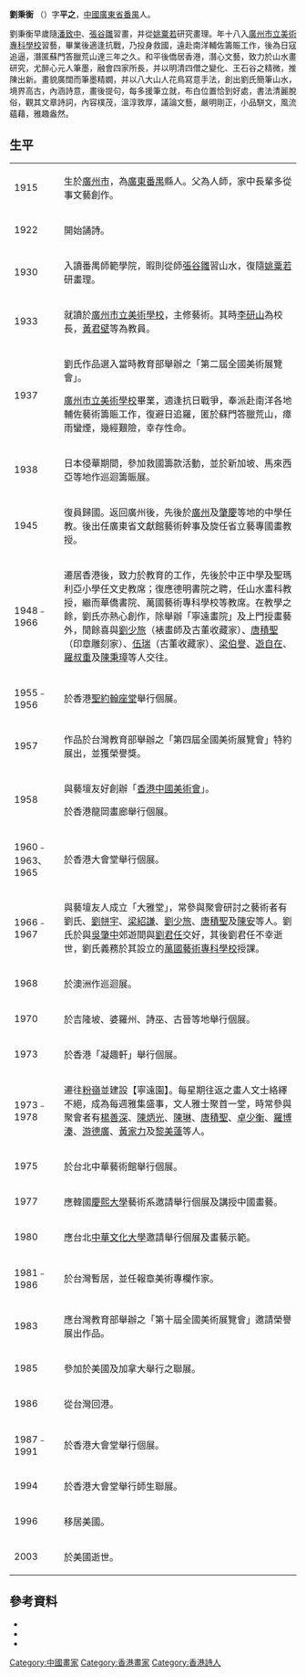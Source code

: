 

'''劉秉衡''' （{{bd|1915年| |2003年||catIdx=劉}}）字'''平之'''，[[中國|中國]][[廣東省|廣東省]][[番禺縣|番禺]]人。

劉秉衡早歲隨[[潘致中|潘致中]]、[[張谷雛|張谷雛]]習畫，并從[[姚粟若|姚粟若]]研究畫理。年十八入[[廣州市立美術專科學校|廣州市立美術專科學校]]習藝，畢業後適逢抗戰，乃投身救國，遠赴南洋輔佐籌賑工作，後為日寇追逼，潛匿蘇門答臘荒山達三年之久。和平後僑居香港，潛心文藝，致力於山水畫研究，尤醉心元人筆墨，融會四家所長，并以明清四僧之變化、王石谷之精微，推陳出新。畫貌廣闊而筆墨精嫺，并以八大山人花鳥寫意手法，創出劉氏簡筆山水，境界高古，內涵詩意，畫後提句，每多援筆立就，布白位置恰到好處，書法清麗脫俗，觀其文章詩詞，內容樸茂，溫淳敦厚，議論文藝，嚴明剛正，小品駢文，風流蘊藉，雅趣盎然。

==生平==
{| class="wikitable"
|-
| 1915 ||  生於[[廣州市|廣州市]]，為[[廣東|廣東]][[番禺縣|番禺]]縣人。父為人師，家中長輩多從事文藝創作。
|-
| 1922 ||  開始誦詩。
|-
| 1930 ||  入讀番禺師範學院，暇則從師[[張谷雛|張谷雛]]習山水，復隨[[姚粟若|姚粟若]]研畫理。
|-
| 1933 ||  就讀於[[廣州市立美術學校|廣州市立美術學校]]，主修藝術。其時[[李研山|李研山]]為校長，[[黃君壁|黃君壁]]等為教員。
|-
| 1937 ||  劉氏作品選入當時教育部舉辦之「第二屆全國美術展覽會」。

[[廣州市立美術學校|廣州市立美術學校]]畢業，適逢抗日戰爭，奉派赴南洋各地輔佐藝術籌賑工作，復避日追羅，匿於蘇門答臘荒山，瘴雨蠻煙，幾經艱險，幸存性命。
|-
| 1938 || 日本侵華期間，參加救國籌款活動，並於新加坡、馬來西亞等地作巡迴籌賑展。
|-
| 1945 || 復員歸國。返回廣州後，先後於[[廣州|廣州]]及[[肇慶|肇慶]]等地的中學任教。後出任廣東省文獻館藝術幹事及旋任省立藝專國畫教授。
|-
| 1948﹣1966|| 遷居香港後，致力於教育的工作，先後於中正中學及聖瑪利亞小學任文史教席；復應德明書院之聘，任山水畫科教授，繼而華僑書院、萬國藝術專科學校等教席。在教學之餘，劉氏亦熱心創作，除舉辦「寧遠畫院」及上門授畫藝外，閒餘喜與[[劉少旅|劉少旅]]（裱畫師及古董收藏家）、[[唐積聖|唐積聖]]（印章雕刻家）、[[伍瑞|伍瑞]]（古董收藏家）、[[梁伯譽|梁伯譽]]、[[遊自在|遊自在]]、[[羅叔重|羅叔重]]及[[陳秉璋|陳秉璋]]等人交往。
|-
| 1955﹣1956 || 於香港[[聖約翰座堂|聖約翰座堂]]舉行個展。
|-
| 1957 || 作品於台灣教育部舉辦之「第四屆全國美術展覽會」特約展出，並獲榮譽獎。
|-
| 1958 || 與藝壇友好創辦「[[香港中國美術會|香港中國美術會]]」。

於香港龍岡畫廊舉行個展。
|-
| 1960﹣1963、1965 || 於香港大會堂舉行個展。
|-
| 1966﹣1967 || 與藝壇友人成立「大雅堂」，常參與聚會研討之藝術者有劉氏、[[劉帡宇|劉帡宇]]、[[梁紹謙|梁紹謙]]、[[劉少旅|劉少旅]]、[[唐積聖|唐積聖]]及[[陳安|陳安]]等人。劉氏於與[[吳肇中|吳肇中]]郊遊間與[[劉君任|劉君任]]交好，其後劉君任不幸逝世，劉氏義務於其設立的[[萬國藝術專科學校|萬國藝術專科學校]]授課。
|-
| 1968 || 於澳洲作巡迴展。
|-
| 1970 || 於吉隆坡、婆羅州、詩巫、古晉等地舉行個展。
|-
| 1973 || 於香港「凝趣軒」舉行個展。
|-
| 1973﹣1978 || 遷往[[粉嶺|粉嶺]]並建設【寧遠園】。每星期往返之畫人文士絡繹不絕，成為每週雅集盛事，文人雅士聚首一堂，時常參與聚會者有[[楊善深|楊善深]]、[[陳炳光|陳炳光]]、[[陳琳|陳琳]]、[[唐積聖|唐積聖]]、[[卓少衡|卓少衡]]、[[羅博溱|羅博溱]]、[[游德廣|游德廣]]、[[黃家力|黃家力]]及[[黎美蓮|黎美蓮]]等人。
|-
| 1975 || 於台北中華藝術館舉行個展。
|-
| 1977 || 應韓國[[慶熙大學|慶熙大學]]藝術系邀請舉行個展及講授中國畫藝。
|-
| 1980 || 應台北[[中華文化大學|中華文化大學]]邀請舉行個展及畫藝示範。
|-
| 1981﹣1986 || 於台灣暫居，並任報章美術專欄作家。
|-
| 1983 || 應台灣教育部舉辦之「第十屆全國美術展覽會」邀請榮譽展出作品。
|-
| 1985 || 參加於美國及加拿大舉行之聯展。
|-
| 1986 || 從台灣回港。
|-
| 1987﹣1991 || 於香港大會堂舉行個展。
|-
| 1994 || 於香港大會堂舉行師生聯展。
|-
| 1996 || 移居美國。
|-
| 2003 || 於美國逝世。
|}


==參考資料==
* {{cite book
  | title = 《[[山水之道﹣劉秉衡水墨畫捐贈展|山水之道﹣劉秉衡水墨畫捐贈展]]》
  | publisher = 香港政府康樂及文化事務署出版
  | year = 2005
  | isbn = 962-215-197-3
}}
* {{cite book
  | title = 《[[廣東省博物館藏﹣劉秉衡書畫集|廣東省博物館藏﹣劉秉衡書畫集]]》
  | publisher = 嶺南美術出版社
  | year = 2008
  | isbn = 978-7-5362-3861-9
}}
* {{cite book
  | title = 《[[劉秉衡藝文集|劉秉衡藝文集]]》
  | publisher = 劉秉衡
  | year = 1979
}}

[[Category:中國畫家|Category:中國畫家]]
[[Category:香港畫家|Category:香港畫家]]
[[Category:香港詩人|Category:香港詩人]]